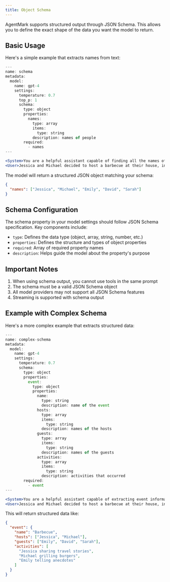 ```yaml
---
title: Object Schema
---
```


AgentMark supports structured output through JSON Schema. This allows you to define the exact shape of the data you want the model to return.

## Basic Usage

Here's a simple example that extracts names from text:

```jsx
---
name: schema
metadata:
  model:
    name: gpt-4
    settings:
      temperature: 0.7
      top_p: 1
      schema:
        type: object
        properties:
          names:
            type: array
            items:
              type: string
            description: names of people
        required:
          - names
---

<System>You are a helpful assistant capable of finding all the names of the people in a given body of text.</System>
<User>Jessica and Michael decided to host a barbecue at their house, inviting their closest friends, Emily, David, and Sarah.</User>
```

The model will return a structured JSON object matching your schema:

```json
{
  "names": ["Jessica", "Michael", "Emily", "David", "Sarah"]
}
```

## Schema Configuration

The schema property in your model settings should follow JSON Schema specification. Key components include:

- `type`: Defines the data type (object, array, string, number, etc.)
- `properties`: Defines the structure and types of object properties
- `required`: Array of required property names
- `description`: Helps guide the model about the property's purpose

## Important Notes

1. When using schema output, you cannot use tools in the same prompt
2. The schema must be a valid JSON Schema object
3. All model providers may not support all JSON Schema features
4. Streaming is supported with schema output

## Example with Complex Schema

Here's a more complex example that extracts structured data:

```jsx
---
name: complex-schema
metadata:
  model:
    name: gpt-4
    settings:
      temperature: 0.7
      schema:
        type: object
        properties:
          event:
            type: object
            properties:
              name: 
                type: string
                description: name of the event
              hosts:
                type: array
                items:
                  type: string
                description: names of the hosts
              guests:
                type: array
                items:
                  type: string
                description: names of the guests
              activities:
                type: array
                items:
                  type: string
                description: activities that occurred
        required:
          - event
---

<System>You are a helpful assistant capable of extracting event information from text.</System>
<User>Jessica and Michael decided to host a barbecue at their house, inviting their closest friends, Emily, David, and Sarah. As the evening went on, Jessica shared stories from her recent trip, while Michael grilled burgers, and Emily entertained everyone with her hilarious anecdotes.</User>
```

This will return structured data like:

```json
{
  "event": {
    "name": "Barbecue",
    "hosts": ["Jessica", "Michael"],
    "guests": ["Emily", "David", "Sarah"],
    "activities": [
      "Jessica sharing travel stories",
      "Michael grilling burgers",
      "Emily telling anecdotes"
    ]
  }
}
```
